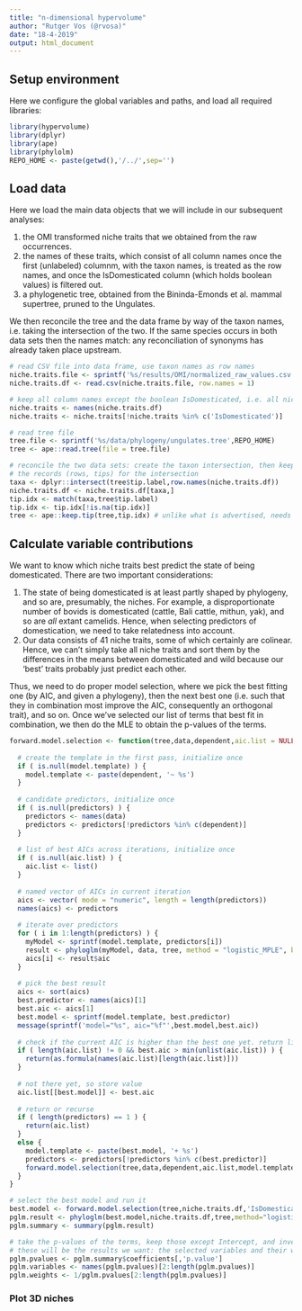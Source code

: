 ```yaml
---
title: "n-dimensional hypervolume"
author: "Rutger Vos (@rvosa)"
date: "18-4-2019"
output: html_document
---
```


## Setup environment

Here we configure the global variables and paths, and load all required 
libraries:

```r
library(hypervolume)
library(dplyr)
library(ape)
library(phylolm)
REPO_HOME <- paste(getwd(),'/../',sep='')
```

## Load data

Here we load the main data objects that we will include in our subsequent
analyses:

1. the OMI transformed niche traits that we obtained from the raw occurrences.
2. the names of these traits, which consist of all column names once the first
   (unlabeled) columnm, with the taxon names, is treated as the row names, and
   once the IsDomesticated column (which holds boolean values) is filtered out.
3. a phylogenetic tree, obtained from the Bininda-Emonds et al. mammal 
   supertree, pruned to the Ungulates.

We then reconcile the tree and the data frame by way of the taxon names, i.e.
taking the intersection of the two. If the same species occurs in both data sets
then the names match: any reconciliation of synonyms has already taken place
upstream.

```r
# read CSV file into data frame, use taxon names as row names
niche.traits.file <- sprintf('%s/results/OMI/normalized_raw_values.csv',REPO_HOME)
niche.traits.df <- read.csv(niche.traits.file, row.names = 1)

# keep all column names except the boolean IsDomesticated, i.e. all niche traits
niche.traits <- names(niche.traits.df)
niche.traits <- niche.traits[!niche.traits %in% c('IsDomesticated')]

# read tree file
tree.file <- sprintf('%s/data/phylogeny/ungulates.tree',REPO_HOME)
tree <- ape::read.tree(file = tree.file)

# reconcile the two data sets: create the taxon intersection, then keep
# the records (rows, tips) for the intersection
taxa <- dplyr::intersect(tree$tip.label,row.names(niche.traits.df))
niche.traits.df <- niche.traits.df[taxa,]
tip.idx <- match(taxa,tree$tip.label)
tip.idx <- tip.idx[!is.na(tip.idx)]
tree <- ape::keep.tip(tree,tip.idx) # unlike what is advertised, needs indices
```

## Calculate variable contributions

We want to know which niche traits best predict the state of being domesticated.
There are two important considerations:

1. The state of being domesticated is at least partly shaped by phylogeny, and
   so are, presumably, the niches. For example, a disproportionate number of
   bovids is domesticated (cattle, Bali cattle, mithun, yak), and so are _all_
   extant camelids. Hence, when selecting predictors of domestication, we need
   to take relatedness into account.
2. Our data consists of 41 niche traits, some of which certainly are colinear.
   Hence, we can't simply take all niche traits and sort them by the differences
   in the means between domesticated and wild because our 'best' traits probably
   just predict each other.

Thus, we need to do proper model selection, where we pick the best fitting one
(by AIC, and given a phylogeny), then the next best one (i.e. such that they
in combination most improve the AIC, consequently an orthogonal trait), and so
on. Once we've selected our list of terms that best fit in combination, we then 
do the MLE to obtain the p-values of the terms.

```r
forward.model.selection <- function(tree,data,dependent,aic.list = NULL,model.template = NULL,predictors = NULL) {
  
  # create the template in the first pass, initialize once
  if ( is.null(model.template) ) {
    model.template <- paste(dependent, '~ %s')
  }
  
  # candidate predictors, initialize once
  if ( is.null(predictors) ) {
    predictors <- names(data)
    predictors <- predictors[!predictors %in% c(dependent)]
  }
  
  # list of best AICs across iterations, initialize once
  if ( is.null(aic.list) ) {
    aic.list <- list()
  }
  
  # named vector of AICs in current iteration
  aics <- vector( mode = "numeric", length = length(predictors))
  names(aics) <- predictors
  
  # iterate over predictors
  for ( i in 1:length(predictors) ) {
    myModel <- sprintf(model.template, predictors[i])
    result <- phyloglm(myModel, data, tree, method = "logistic_MPLE", btol = 30)
    aics[i] <- result$aic
  }
  
  # pick the best result
  aics <- sort(aics)
  best.predictor <- names(aics)[1]
  best.aic <- aics[1]
  best.model <- sprintf(model.template, best.predictor)
  message(sprintf('model="%s", aic="%f"',best.model,best.aic))
  
  # check if the current AIC is higher than the best one yet. return list if so
  if ( length(aic.list) != 0 && best.aic > min(unlist(aic.list)) ) {
    return(as.formula(names(aic.list)[length(aic.list)]))
  }
  
  # not there yet, so store value
  aic.list[[best.model]] <- best.aic
  
  # return or recurse
  if ( length(predictors) == 1 ) {
    return(aic.list)
  }
  else {
    model.template <- paste(best.model, '+ %s')
    predictors <- predictors[!predictors %in% c(best.predictor)]
    forward.model.selection(tree,data,dependent,aic.list,model.template,predictors)
  }
}

# select the best model and run it
best.model <- forward.model.selection(tree,niche.traits.df,'IsDomesticated')
pglm.result <- phyloglm(best.model,niche.traits.df,tree,method="logistic_MPLE",btol=30)
pglm.summary <- summary(pglm.result)

# take the p-values of the terms, keep those except Intercept, and invert them
# these will be the results we want: the selected variables and their weights
pglm.pvalues <- pglm.summary$coefficients[,'p.value']
pglm.variables <- names(pglm.pvalues)[2:length(pglm.pvalues)]
pglm.weights <- 1/pglm.pvalues[2:length(pglm.pvalues)]
```

### Plot 3D niches 



